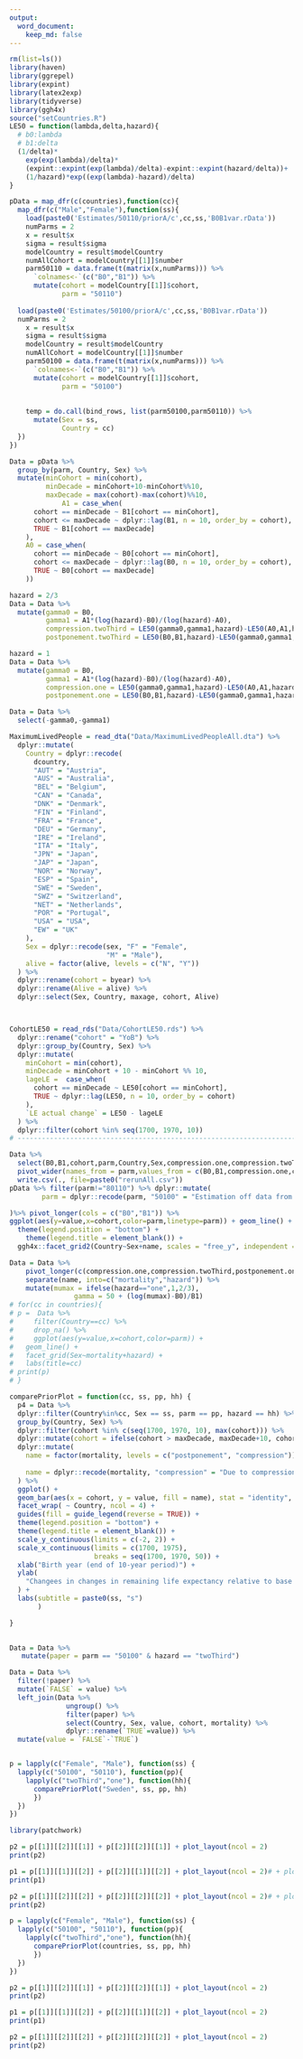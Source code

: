 ```yaml
---
output:
  word_document:
    keep_md: false
---
```



```r
rm(list=ls())
library(haven)
library(ggrepel)
library(expint)
library(latex2exp)
library(tidyverse)
library(ggh4x)
source("setCountries.R")
LE50 = function(lambda,delta,hazard){
  # b0:lambda
  # b1:delta
  (1/delta)*
    exp(exp(lambda)/delta)*
    (expint::expint(exp(lambda)/delta)-expint::expint(hazard/delta))+
    (1/hazard)*exp((exp(lambda)-hazard)/delta)
}

pData = map_dfr(c(countries),function(cc){
  map_dfr(c("Male","Female"),function(ss){
    load(paste0('Estimates/50110/priorA/c',cc,ss,'B0B1var.rData'))
    numParms = 2
    x = result$x
    sigma = result$sigma
    modelCountry = result$modelCountry
    numAllCohort = modelCountry[[1]]$number
    parm50110 = data.frame(t(matrix(x,numParms))) %>% 
      `colnames<-`(c("B0","B1")) %>%
      mutate(cohort = modelCountry[[1]]$cohort,
             parm = "50110")
    
  load(paste0('Estimates/50100/priorA/c',cc,ss,'B0B1var.rData'))
  numParms = 2
    x = result$x
    sigma = result$sigma
    modelCountry = result$modelCountry
    numAllCohort = modelCountry[[1]]$number
    parm50100 = data.frame(t(matrix(x,numParms))) %>% 
      `colnames<-`(c("B0","B1")) %>%
      mutate(cohort = modelCountry[[1]]$cohort,
             parm = "50100")
    
    
    temp = do.call(bind_rows, list(parm50100,parm50110)) %>%
      mutate(Sex = ss,
             Country = cc)
  })
})

Data = pData %>%
  group_by(parm, Country, Sex) %>%
  mutate(minCohort = min(cohort),
         minDecade = minCohort+10-minCohort%%10,
         maxDecade = max(cohort)-max(cohort)%%10,
             A1 = case_when(
      cohort == minDecade ~ B1[cohort == minCohort],
      cohort <= maxDecade ~ dplyr::lag(B1, n = 10, order_by = cohort),
      TRUE ~ B1[cohort == maxDecade]
    ),
    A0 = case_when(
      cohort == minDecade ~ B0[cohort == minCohort],
      cohort <= maxDecade ~ dplyr::lag(B0, n = 10, order_by = cohort),
      TRUE ~ B0[cohort == maxDecade]
    ))

hazard = 2/3
Data = Data %>%
  mutate(gamma0 = B0,
         gamma1 = A1*(log(hazard)-B0)/(log(hazard)-A0),
         compression.twoThird = LE50(gamma0,gamma1,hazard)-LE50(A0,A1,hazard),
         postponement.twoThird = LE50(B0,B1,hazard)-LE50(gamma0,gamma1,hazard))

hazard = 1
Data = Data %>%
  mutate(gamma0 = B0,
         gamma1 = A1*(log(hazard)-B0)/(log(hazard)-A0),
         compression.one = LE50(gamma0,gamma1,hazard)-LE50(A0,A1,hazard),
         postponement.one = LE50(B0,B1,hazard)-LE50(gamma0,gamma1,hazard))

Data = Data %>%
  select(-gamma0,-gamma1)

MaximumLivedPeople = read_dta("Data/MaximumLivedPeopleAll.dta") %>%
  dplyr::mutate(
    Country = dplyr::recode(
      dcountry,
      "AUT" = "Austria",
      "AUS" = "Australia",
      "BEL" = "Belgium",
      "CAN" = "Canada",
      "DNK" = "Denmark",
      "FIN" = "Finland",
      "FRA" = "France",
      "DEU" = "Germany",
      "IRE" = "Ireland",
      "ITA" = "Italy",
      "JPN" = "Japan",
      "JAP" = "Japan",
      "NOR" = "Norway",
      "ESP" = "Spain",
      "SWE" = "Sweden",
      "SWZ" = "Switzerland",
      "NET" = "Netherlands",
      "POR" = "Portugal",
      "USA" = "USA",
      "EW" = "UK"
    ),
    Sex = dplyr::recode(sex, "F" = "Female",
                        "M" = "Male"),
    alive = factor(alive, levels = c("N", "Y"))
  ) %>%
  dplyr::rename(cohort = byear) %>%
  dplyr::rename(Alive = alive) %>%
  dplyr::select(Sex, Country, maxage, cohort, Alive)



CohortLE50 = read_rds("Data/CohortLE50.rds") %>%
  dplyr::rename("cohort" = "YoB") %>%
  dplyr::group_by(Country, Sex) %>%
  dplyr::mutate(
    minCohort = min(cohort),
    minDecade = minCohort + 10 - minCohort %% 10,
    lageLE =  case_when(
      cohort == minDecade ~ LE50[cohort == minCohort],
      TRUE ~ dplyr::lag(LE50, n = 10, order_by = cohort)
    ),
    `LE actual change` = LE50 - lageLE
  ) %>%
  dplyr::filter(cohort %in% seq(1700, 1970, 10))
# ------------------------------------------------------------------------------

```

```r
Data %>% 
  select(B0,B1,cohort,parm,Country,Sex,compression.one,compression.twoThird,postponement.one,postponement.twoThird) %>%
  pivot_wider(names_from = parm,values_from = c(B0,B1,compression.one,compression.twoThird,postponement.one,postponement.twoThird)) %>% 
  write.csv(., file=paste0("rerunAll.csv"))
pData %>% filter(parm!="80110") %>% dplyr::mutate(
        parm = dplyr::recode(parm, "50100" = "Estimation off data from age 50 to 100", "50110" = "Estimation off data from age 50 to 110")

)%>% pivot_longer(cols = c("B0","B1")) %>%
ggplot(aes(y=value,x=cohort,color=parm,linetype=parm)) + geom_line() + 
  theme(legend.position = "bottom") +
    theme(legend.title = element_blank()) +
  ggh4x::facet_grid2(Country~Sex+name, scales = "free_y", independent = "y")

```

```r
Data = Data %>% 
    pivot_longer(c(compression.one,compression.twoThird,postponement.one,postponement.twoThird)) %>%
    separate(name, into=c("mortality","hazard")) %>%
    mutate(mumax = ifelse(hazard=="one",1,2/3),
                gamma = 50 + (log(mumax)-B0)/B1)
# for(cc in countries){
# p =  Data %>% 
#     filter(Country==cc) %>%
#     drop_na() %>% 
#     ggplot(aes(y=value,x=cohort,color=parm)) + 
#   geom_line() + 
#   facet_grid(Sex~mortality+hazard) +
#   labs(title=cc)
# print(p)
# }

```


```r
comparePriorPlot = function(cc, ss, pp, hh) {
  p4 = Data %>%
  dplyr::filter(Country%in%cc, Sex == ss, parm == pp, hazard == hh) %>%
  group_by(Country, Sex) %>%
  dplyr::filter(cohort %in% c(seq(1700, 1970, 10), max(cohort))) %>%
  dplyr::mutate(cohort = ifelse(cohort > maxDecade, maxDecade+10, cohort)) %>%
  dplyr::mutate(
    name = factor(mortality, levels = c("postponement", "compression")),
    
    name = dplyr::recode(mortality, "compression" = "Due to compression", "postponement" = "Due to postponement")
  ) %>%
  ggplot() +
  geom_bar(aes(x = cohort, y = value, fill = name), stat = "identity", position=position_dodge()) +
  facet_wrap( ~ Country, ncol = 4) +
  guides(fill = guide_legend(reverse = TRUE)) +
  theme(legend.position = "bottom") +
  theme(legend.title = element_blank()) +
  scale_y_continuous(limits = c(-2, 2)) +  
  scale_x_continuous(limits = c(1700, 1975),
                     breaks = seq(1700, 1970, 50)) +
  xlab("Birth year (end of 10-year period)") +
  ylab(
    "Changees in changes in remaining life expectancy relative to base case (years)"
  ) +
  labs(subtitle = paste0(ss, "s")
       )

}
         
```


```r
Data = Data %>% 
   mutate(paper = parm == "50100" & hazard == "twoThird")

Data = Data %>% 
  filter(!paper) %>%
  mutate(`FALSE` = value) %>% 
  left_join(Data %>% 
              ungroup() %>% 
              filter(paper) %>% 
              select(Country, Sex, value, cohort, mortality) %>%
              dplyr::rename(`TRUE`=value)) %>%
  mutate(value = `FALSE`-`TRUE`)


p = lapply(c("Female", "Male"), function(ss) {
  lapply(c("50100", "50110"), function(pp){
    lapply(c("twoThird","one"), function(hh){
      comparePriorPlot("Sweden", ss, pp, hh)    
      })
  })
})

library(patchwork)
```

```r
p2 = p[[1]][[2]][[1]] + p[[2]][[2]][[1]] + plot_layout(ncol = 2)
print(p2)
```

```r
p1 = p[[1]][[1]][[2]] + p[[2]][[1]][[2]] + plot_layout(ncol = 2)# + plot_annotation(title = 'Estimation off data from age 50 to 100')
print(p1)
```

```r
p2 = p[[1]][[2]][[2]] + p[[2]][[2]][[2]] + plot_layout(ncol = 2)# + plot_annotation(title = 'Estimation off data from age 50 to 110')
print(p2)
```



```r
p = lapply(c("Female", "Male"), function(ss) {
  lapply(c("50100", "50110"), function(pp){
    lapply(c("twoThird","one"), function(hh){
      comparePriorPlot(countries, ss, pp, hh)    
      })
  })
})

```

```r
p2 = p[[1]][[2]][[1]] + p[[2]][[2]][[1]] + plot_layout(ncol = 2)
print(p2)
```

```r
p1 = p[[1]][[1]][[2]] + p[[2]][[1]][[2]] + plot_layout(ncol = 2)
print(p1)
```

```r
p2 = p[[1]][[2]][[2]] + p[[2]][[2]][[2]] + plot_layout(ncol = 2)
print(p2)
```

